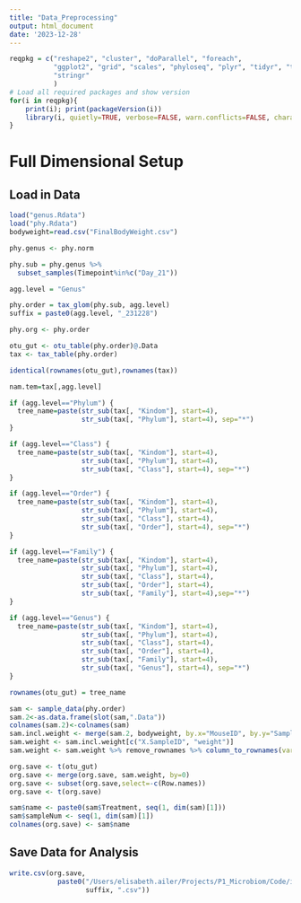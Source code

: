```yaml
---
title: "Data_Preprocessing"
output: html_document
date: '2023-12-28'
---
```


```r
reqpkg = c("reshape2", "cluster", "doParallel", "foreach", 
           "ggplot2", "grid", "scales", "phyloseq", "plyr", "tidyr", "tidyverse",
           "stringr"
           )
# Load all required packages and show version
for(i in reqpkg){
	print(i); print(packageVersion(i))
	library(i, quietly=TRUE, verbose=FALSE, warn.conflicts=FALSE, character.only=TRUE)
}
```


# Full Dimensional Setup

## Load in Data
```r
load("genus.Rdata")
load("phy.Rdata")
bodyweight=read.csv("FinalBodyWeight.csv")

phy.genus <- phy.norm

phy.sub = phy.genus %>%
  subset_samples(Timepoint%in%c("Day_21"))

agg.level = "Genus"

phy.order = tax_glom(phy.sub, agg.level)
suffix = paste0(agg.level, "_231228")

phy.org <- phy.order

otu_gut <- otu_table(phy.order)@.Data
tax <- tax_table(phy.order)

identical(rownames(otu_gut),rownames(tax))

nam.tem=tax[,agg.level]
```


```r

if (agg.level=="Phylum") {
  tree_name=paste(str_sub(tax[, "Kindom"], start=4), 
                  str_sub(tax[, "Phylum"], start=4), sep="*")
}

if (agg.level=="Class") {
  tree_name=paste(str_sub(tax[, "Kindom"], start=4), 
                  str_sub(tax[, "Phylum"], start=4), 
                  str_sub(tax[, "Class"], start=4), sep="*")
}

if (agg.level=="Order") {
  tree_name=paste(str_sub(tax[, "Kindom"], start=4), 
                  str_sub(tax[, "Phylum"], start=4), 
                  str_sub(tax[, "Class"], start=4), 
                  str_sub(tax[, "Order"], start=4), sep="*")
}

if (agg.level=="Family") {
  tree_name=paste(str_sub(tax[, "Kindom"], start=4), 
                  str_sub(tax[, "Phylum"], start=4), 
                  str_sub(tax[, "Class"], start=4), 
                  str_sub(tax[, "Order"], start=4), 
                  str_sub(tax[, "Family"], start=4),sep="*")
}

if (agg.level=="Genus") {
  tree_name=paste(str_sub(tax[, "Kindom"], start=4), 
                  str_sub(tax[, "Phylum"], start=4), 
                  str_sub(tax[, "Class"], start=4), 
                  str_sub(tax[, "Order"], start=4), 
                  str_sub(tax[, "Family"], start=4),
                  str_sub(tax[, "Genus"], start=4), sep="*")
}


```


```r
rownames(otu_gut) = tree_name

sam <- sample_data(phy.order)
sam.2<-as.data.frame(slot(sam,".Data"))
colnames(sam.2)<-colnames(sam)
sam.incl.weight <- merge(sam.2, bodyweight, by.x="MouseID", by.y="Sample.ID")
sam.weight <- sam.incl.weight[c("X.SampleID", "weight")]
sam.weight <- sam.weight %>% remove_rownames %>% column_to_rownames(var="X.SampleID")

org.save <- t(otu_gut)
org.save <- merge(org.save, sam.weight, by=0)
org.save <- subset(org.save,select=-c(Row.names))
org.save <- t(org.save)

sam$name <- paste0(sam$Treatment, seq(1, dim(sam)[1]))
sam$sampleNum <- seq(1, dim(sam)[1])
colnames(org.save) <- sam$name
```

## Save Data for Analysis

```r
write.csv(org.save,
            paste0("/Users/elisabeth.ailer/Projects/P1_Microbiom/Code/input/data/orgData_Day21_",
                   suffix, ".csv"))

```


